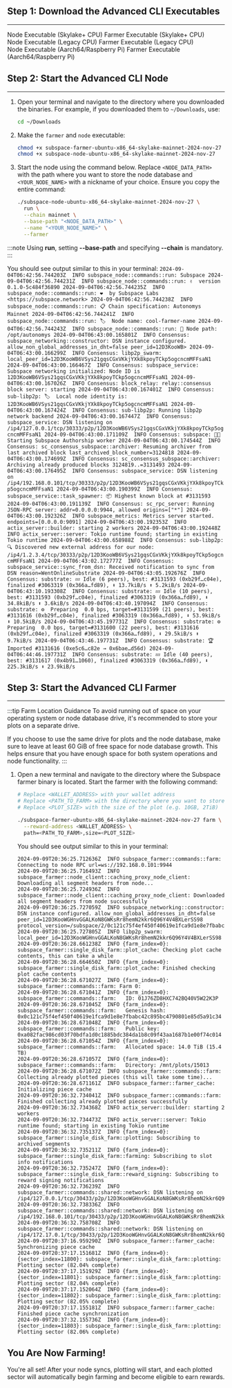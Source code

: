 
## Step 1: Download the Advanced CLI Executables
---

<div className={`${styles.buttons} ${styles.flexContainer}`}>
  <Link
    className="button button--secondary"
    to="https://github.com/autonomys/subspace/releases/download/mainnet-2024-nov-27/subspace-node-ubuntu-x86_64-skylake-mainnet-2024-nov-27"
    style={{ display: 'flex', flexDirection: 'column', alignItems: 'center', justifyContent: 'center', textAlign: 'center', padding: '10px' }}>
    <span style={{ fontSize: '20px' }}>Node Executable</span>
    <span style={{ fontSize: '14px' }}>(Skylake+ CPU)</span>
  </Link>
  <Link
    className="button button--secondary"
    to="https://github.com/autonomys/subspace/releases/download/mainnet-2024-nov-27/subspace-farmer-ubuntu-x86_64-skylake-mainnet-2024-nov-27"
    style={{ display: 'flex', flexDirection: 'column', alignItems: 'center', justifyContent: 'center', textAlign: 'center', padding: '10px' }}>
    <span style={{ fontSize: '20px' }}>Farmer Executable</span>
    <span style={{ fontSize: '14px' }}>(Skylake+ CPU)</span>
  </Link>
</div>

<div className={`${styles.buttons} ${styles.flexContainer}`}>
  <Link
    className="button button--secondary"
    to="https://github.com/autonomys/subspace/releases/download/mainnet-2024-nov-27/subspace-node-ubuntu-x86_64-v2-mainnet-2024-nov-27"
    style={{ display: 'flex', flexDirection: 'column', alignItems: 'center', justifyContent: 'center', textAlign: 'center', padding: '10px' }}>
    <span style={{ fontSize: '20px' }}>Node Executable</span>
    <span style={{ fontSize: '14px' }}>(Legacy CPU)</span>
  </Link>
  <Link
    className="button button--secondary"
    to="https://github.com/autonomys/subspace/releases/download/mainnet-2024-nov-27/subspace-farmer-ubuntu-x86_64-v2-mainnet-2024-nov-27"
    style={{ display: 'flex', flexDirection: 'column', alignItems: 'center', justifyContent: 'center', textAlign: 'center', padding: '10px' }}>
    <span style={{ fontSize: '20px' }}>Farmer Executable</span>
    <span style={{ fontSize: '14px' }}>(Legacy CPU)</span>
  </Link>
</div>

<div className={`${styles.buttons} ${styles.flexContainer}`}>
  <Link
    className="button button--secondary"
    to="https://github.com/autonomys/subspace/releases/download/mainnet-2024-nov-27/subspace-node-ubuntu-aarch64-mainnet-2024-nov-27"
    style={{ display: 'flex', flexDirection: 'column', alignItems: 'center', justifyContent: 'center', textAlign: 'center', padding: '10px' }}>
    <span style={{ fontSize: '20px' }}>Node Executable</span>
    <span style={{ fontSize: '14px' }}>(Aarch64/Raspberry Pi)</span>
  </Link>
  <Link
    className="button button--secondary"
    to="https://github.com/autonomys/subspace/releases/download/mainnet-2024-nov-27/subspace-farmer-ubuntu-aarch64-mainnet-2024-nov-27"
    style={{ display: 'flex', flexDirection: 'column', alignItems: 'center', justifyContent: 'center', textAlign: 'center', padding: '10px' }}>
    <span style={{ fontSize: '20px' }}>Farmer Executable</span>
    <span style={{ fontSize: '14px' }}>(Aarch64/Raspberry Pi)</span>
  </Link>
</div>

## Step 2: Start the Advanced CLI Node
---

1. Open your terminal and navigate to the directory where you downloaded the binaries. For example, if you downloaded them to `~/Downloads`, use:
    ```bash
    cd ~/Downloads
    ```

2. Make the `farmer` and `node` executable:
    ```bash
    chmod +x subspace-farmer-ubuntu-x86_64-skylake-mainnet-2024-nov-27
    chmod +x subspace-node-ubuntu-x86_64-skylake-mainnet-2024-nov-27
    ```

3. Start the node using the command below. Replace `<NODE_DATA_PATH>` with the path where you want to store the node database and `<YOUR_NODE_NAME>` with a nickname of your choice. Ensure you copy the entire command:

    ```bash
    ./subspace-node-ubuntu-x86_64-skylake-mainnet-2024-nov-27 \
      run \
      --chain mainnet \
      --base-path "<NODE_DATA_PATH>" \
      --name "<YOUR_NODE_NAME>" \
      --farmer
    ```

  :::note
  Using **run**, setting **--base-path** and specifying **--chain** is mandatory.
  :::

   You should see output similar to this in your terminal:
    ```
    2024-09-04T06:42:56.744203Z  INFO subspace_node::commands::run: Subspace
    2024-09-04T06:42:56.744231Z  INFO subspace_node::commands::run: ✌️  version 0.1.0-5c484f36890
    2024-09-04T06:42:56.744235Z  INFO subspace_node::commands::run: ❤️  by Subspace Labs <https://subspace.network>
    2024-09-04T06:42:56.744238Z  INFO subspace_node::commands::run: 📋 Chain specification: Autonomys Mainnet
    2024-09-04T06:42:56.744241Z  INFO subspace_node::commands::run: 🏷  Node name: cool-farmer-name
    2024-09-04T06:42:56.744243Z  INFO subspace_node::commands::run: 💾 Node path: /opt/autonomys
    2024-09-04T06:43:00.165801Z  INFO Consensus: subspace_networking::constructor: DSN instance configured. allow_non_global_addresses_in_dht=false peer_id=12D3KooWB>
    2024-09-04T06:43:00.166299Z  INFO Consensus: libp2p_swarm: local_peer_id=12D3KooWB6VSys21gqsCGxVKkjYXk8kpoyTCkp5ogcncmMFFsaN1
    2024-09-04T06:43:00.166467Z  INFO Consensus: subspace_service: Subspace networking initialized: Node ID is 12D3KooWB6VSys21gqsCGxVKkjYXk8kpoyTCkp5ogcncmMFFsaN1
    2024-09-04T06:43:00.167026Z  INFO Consensus: block_relay: relay::consensus block server: starting
    2024-09-04T06:43:00.167401Z  INFO Consensus: sub-libp2p: 🏷  Local node identity is: 12D3KooWB6VSys21gqsCGxVKkjYXk8kpoyTCkp5ogcncmMFFsaN1
    2024-09-04T06:43:00.167424Z  INFO Consensus: sub-libp2p: Running libp2p network backend
    2024-09-04T06:43:00.167447Z  INFO Consensus: subspace_service: DSN listening on /ip4/127.0.0.1/tcp/30333/p2p/12D3KooWB6VSys21gqsCGxVKkjYXk8kpoyTCkp5ogcncmMFFsaN1
    2024-09-04T06:43:00.171109Z  INFO Consensus: subspace: 🧑‍🌾 Starting Subspace Authorship worker
    2024-09-04T06:43:00.174544Z  INFO Consensus: sc_consensus_subspace::archiver: Resuming archiver from last archived block last_archived_block_number=3124818
    2024-09-04T06:43:00.174699Z  INFO Consensus: sc_consensus_subspace::archiver: Archiving already produced blocks 3124819..=3131493
    2024-09-04T06:43:00.176495Z  INFO Consensus: subspace_service: DSN listening on /ip4/192.168.0.101/tcp/30333/p2p/12D3KooWB6VSys21gqsCGxVKkjYXk8kpoyTCkp5ogcncmMFFsaN1
    2024-09-04T06:43:00.190399Z  INFO Consensus: subspace_service::task_spawner: 📦 Highest known block at #3131593
    2024-09-04T06:43:00.191139Z  INFO Consensus: sc_rpc_server: Running JSON-RPC server: addr=0.0.0.0:9944, allowed origins=["*"]
    2024-09-04T06:43:00.192326Z  INFO subspace_metrics: Metrics server started. endpoints=[0.0.0.0:9091]
    2024-09-04T06:43:00.192353Z  INFO actix_server::builder: starting 2 workers
    2024-09-04T06:43:00.192448Z  INFO actix_server::server: Tokio runtime found; starting in existing Tokio runtime
    2024-09-04T06:43:00.658988Z  INFO Consensus: sub-libp2p: 🔍 Discovered new external address for our node: /ip4/1.2.3.4/tcp/30333/p2p/12D3KooWB6VSys21gqsCGxVKkjYXk8kpoyTCkp5ogcncmMFFsaN1
    2024-09-04T06:43:02.172777Z  INFO Consensus: subspace_service::sync_from_dsn: Received notification to sync from DSN reason=WentOnlineSubstrate
    2024-09-04T06:43:05.192676Z  INFO Consensus: substrate: 💤 Idle (6 peers), best: #3131593 (0xb29f…c04e), finalized #3063319 (0x366a…fd89), ⬇ 13.7kiB/s ⬆ 5.2kiB/s
    2024-09-04T06:43:10.193308Z  INFO Consensus: substrate: 💤 Idle (10 peers), best: #3131593 (0xb29f…c04e), finalized #3063319 (0x366a…fd89), ⬇ 34.8kiB/s ⬆ 3.6kiB/s
    2024-09-04T06:43:40.197094Z  INFO Consensus: substrate: ⚙️  Preparing  0.0 bps, target=#3131599 (21 peers), best: #3131616 (0xb29f…c04e), finalized #3063319 (0x366a…fd89), ⬇ 53.9kiB/s ⬆ 10.5kiB/s
    2024-09-04T06:43:45.197731Z  INFO Consensus: substrate: ⚙️  Preparing  0.0 bps, target=#3131600 (22 peers), best: #3131616 (0xb29f…c04e), finalized #3063319 (0x366a…fd89), ⬇ 29.5kiB/s ⬆ 9.7kiB/s
    2024-09-04T06:43:46.197731Z  INFO Consensus: substrate: 🏆 Imported #3131616 (0xe5c6…c82e → 0x6bae…d56d)
    2024-09-04T06:44:46.197731Z  INFO Consensus: substrate: 💤 Idle (40 peers), best: #3131617 (0x4b91…1060), finalized #3063319 (0x366a…fd89), ⬇ 225.3kiB/s ⬆ 23.9kiB/s
    ```

## Step 3: Start the Advanced CLI Farmer
---

:::tip Farm Location Guidance
To avoid running out of space on your operating system or node database drive, it's recommended to store your plots on a separate drive. 

If you choose to use the same drive for plots and the node database, make sure to leave at least 60 GiB of free space for node database growth. This helps ensure that you have enough space for both system operations and node functionality.
:::

1. Open a new terminal and navigate to the directory where the Subspace farmer binary is located. Start the farmer with the following command:
    ```bash
    # Replace <WALLET_ADDRESS> with your wallet address
    # Replace <PATH_TO_FARM> with the directory where you want to store the plot
    # Replace <PLOT_SIZE> with the size of the plot (e.g. 10GB, 2TiB)

    ./subspace-farmer-ubuntu-x86_64-skylake-mainnet-2024-nov-27 farm \
      --reward-address <WALLET_ADDRESS> \
      path=<PATH_TO_FARM>,size=<PLOT_SIZE>
    ```

   You should see output similar to this in your terminal:
    ```
    2024-09-09T20:36:25.712636Z  INFO subspace_farmer::commands::farm: Connecting to node RPC url=ws://192.168.0.101:9944
    2024-09-09T20:36:25.716493Z  INFO subspace_farmer::node_client::caching_proxy_node_client: Downloading all segment headers from node...
    2024-09-09T20:36:25.724936Z  INFO subspace_farmer::node_client::caching_proxy_node_client: Downloaded all segment headers from node successfully
    2024-09-09T20:36:25.727059Z  INFO subspace_networking::constructor: DSN instance configured. allow_non_global_addresses_in_dht=false peer_id=12D3KooWGHnvGGALKoN8GWKsRr8hemN2kkr6Q96Y4V4BXLerSS98 protocol_version=/subspace/2/0c121c75f4ef450f40619e1fca9d1e8e7fbabc42c895bc4790801e85d5a91c34
    2024-09-09T20:36:25.727805Z  INFO libp2p_swarm: local_peer_id=12D3KooWGHnvGGALKoN8GWKsRr8hemN2kkr6Q96Y4V4BXLerSS98
    2024-09-09T20:36:28.661238Z  INFO {farm_index=0}: subspace_farmer::single_disk_farm::plot_cache: Checking plot cache contents, this can take a while
    2024-09-09T20:36:28.664650Z  INFO {farm_index=0}: subspace_farmer::single_disk_farm::plot_cache: Finished checking plot cache contents
    2024-09-09T20:36:28.671027Z  INFO {farm_index=0}: subspace_farmer::commands::farm: Farm 0:
    2024-09-09T20:36:28.671041Z  INFO {farm_index=0}: subspace_farmer::commands::farm:   ID: 01J76ZD8HXC742BQ40V5W22K3P
    2024-09-09T20:36:28.671045Z  INFO {farm_index=0}: subspace_farmer::commands::farm:   Genesis hash: 0x0c121c75f4ef450f40619e1fca9d1e8e7fbabc42c895bc4790801e85d5a91c34
    2024-09-09T20:36:28.671048Z  INFO {farm_index=0}: subspace_farmer::commands::farm:   Public key: 0xa082fac986cd03f70bdfa1d0c1885bdc384da1b8c09f43aa1687b1e00f74c014
    2024-09-09T20:36:28.671054Z  INFO {farm_index=0}: subspace_farmer::commands::farm:   Allocated space: 14.0 TiB (15.4 TB)
    2024-09-09T20:36:28.671057Z  INFO {farm_index=0}: subspace_farmer::commands::farm:   Directory: /mnt/plots/15013
    2024-09-09T20:36:28.671072Z  INFO subspace_farmer::commands::farm: Collecting already plotted pieces (this will take some time)...
    2024-09-09T20:36:28.671161Z  INFO subspace_farmer::farmer_cache: Initializing piece cache
    2024-09-09T20:36:32.734041Z  INFO subspace_farmer::commands::farm: Finished collecting already plotted pieces successfully
    2024-09-09T20:36:32.734368Z  INFO actix_server::builder: starting 2 workers
    2024-09-09T20:36:32.734473Z  INFO actix_server::server: Tokio runtime found; starting in existing Tokio runtime
    2024-09-09T20:36:32.735137Z  INFO {farm_index=0}: subspace_farmer::single_disk_farm::plotting: Subscribing to archived segments
    2024-09-09T20:36:32.735211Z  INFO {farm_index=0}: subspace_farmer::single_disk_farm::farming: Subscribing to slot info notifications
    2024-09-09T20:36:32.735247Z  INFO {farm_index=0}: subspace_farmer::single_disk_farm::reward_signing: Subscribing to reward signing notifications
    2024-09-09T20:36:32.736239Z  INFO subspace_farmer::commands::shared::network: DSN listening on /ip4/127.0.0.1/tcp/30433/p2p/12D3KooWGHnvGGALKoN8GWKsRr8hemN2kkr6Q96Y4V4BXLerSS98
    2024-09-09T20:36:32.738336Z  INFO subspace_farmer::commands::shared::network: DSN listening on /ip4/192.168.0.101/tcp/30433/p2p/12D3KooWGHnvGGALKoN8GWKsRr8hemN2kkr6Q96Y4V4BXLerSS98
    2024-09-09T20:36:32.758708Z  INFO subspace_farmer::commands::shared::network: DSN listening on /ip4/172.17.0.1/tcp/30433/p2p/12D3KooWGHnvGGALKoN8GWKsRr8hemN2kkr6Q96Y4V4BXLerSS98
    2024-09-09T20:37:16.959290Z  INFO subspace_farmer::farmer_cache: Synchronizing piece cache
    2024-09-09T20:37:17.151681Z  INFO {farm_index=0}:{sector_index=11800}: subspace_farmer::single_disk_farm::plotting: Plotting sector (82.04% complete)
    2024-09-09T20:37:17.151929Z  INFO {farm_index=0}:{sector_index=11801}: subspace_farmer::single_disk_farm::plotting: Plotting sector (82.04% complete)
    2024-09-09T20:37:17.152064Z  INFO {farm_index=0}:{sector_index=11802}: subspace_farmer::single_disk_farm::plotting: Plotting sector (82.05% complete)
    2024-09-09T20:37:17.155181Z  INFO subspace_farmer::farmer_cache: Finished piece cache synchronization
    2024-09-09T20:37:32.155736Z  INFO {farm_index=0}:{sector_index=11803}: subspace_farmer::single_disk_farm::plotting: Plotting sector (82.06% complete)
    ```

## You Are Now Farming!

You're all set! After your node syncs, plotting will start, and each plotted sector will automatically begin farming and become eligible to earn rewards.
